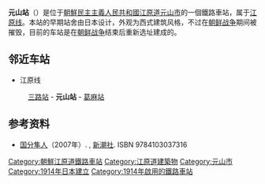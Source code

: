 {{朝鮮半島車站資訊
|公司色 = red
|文字色 = 
|站名 = 元山站
|圖片 = 
|pxl = 
|圖片說明 =
|前一站1 = [[三路站|三路]]
|前一站距離1 = 5.5
|後一站距離1 = 4.1
|後一站1 = [[葛麻站|葛麻]]
|距離1 = 42.0
|起點站1 = [[高原站_(咸镜南道)|高原]]
|所屬路線1 = [[江原线|江原线]]
|諺文 = 원산역
|朝鮮漢字 = 元山驛
|文觀部式 = Wonsan-yeok
|馬-賴式 = Wŏnsan-yŏk
|副站名 = 
|車站編號 = 
|停站路線數 = 2
|所在地 =[[江原道_(北)|江原道]][[元山市|元山市]]
|所屬公司 = [[朝鲜民主主义人民共和国铁道省|朝鲜民主主义人民共和国铁道省]]
|車站構造 = 地面车站
|月台配置 = 
|啟用年月日 =1914年 
|廢站年月日 = 
|上下車人次 = 
|統計年度 = 
|轉車 = 
|備註 = 
|全寬備註 = 
}}

'''元山站'''（{{kor|名=北|諺=원산역|漢=元山驛|羅=Wŏnsan yŏk|f=y}}）是位于[[朝鮮民主主義人民共和國|朝鮮民主主義人民共和國]][[江原道_(北)|江原道]][[元山市|元山市]]的一個鐵路車站，属于[[江原线|江原线]]。本站的早期站舍由日本设计，外观为西式建筑风格，不过在[[朝鲜战争|朝鲜战争]]期间被摧毁，目前的车站是在[[朝鲜战争|朝鲜战争]]结束后重新选址建成的。

==邻近车站==
*江原线
:[[三路站|三路站]] - '''元山站''' - [[葛麻站|葛麻站]]

== 参考资料 ==
*[[国分隼人|国分隼人]]（2007年）. {{lang|ja|『将軍様の鉄道 北朝鮮鉄道事情』}}, [[新潮社|新潮社]]. ISBN 9784103037316

{{江原线}}

{{朝鲜铁路小作品}}
{{DEFAULTSORT:Wonsan}}

[[Category:朝鮮江原道鐵路車站|Category:朝鮮江原道鐵路車站]]
[[Category:江原道建築物|Category:江原道建築物]]
[[Category:元山市|Category:元山市]]
[[Category:1914年日本建立|Category:1914年日本建立]]
[[Category:1914年啟用的鐵路車站|Category:1914年啟用的鐵路車站]]